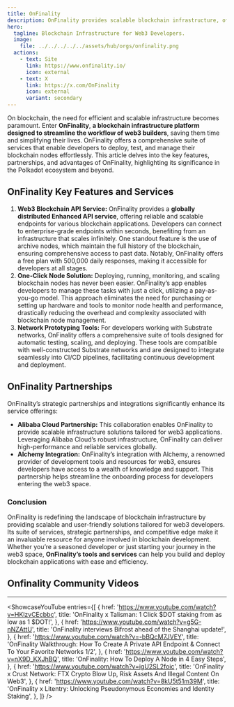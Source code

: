 ```yaml
---
title: OnFinality
description: OnFinality provides scalable blockchain infrastructure, offering API services and one-click node solutions to simplify and accelerate web3 development.
hero:
  tagline: Blockchain Infrastructure for Web3 Developers.
  image: 
    file: ../../../../../assets/hub/orgs/onfinality.png
  actions:
    - text: Site
      link: https://www.onfinality.io/
      icon: external
    - text: X
      link: https://x.com/OnFinality
      icon: external
      variant: secondary
---
```



On blockchain, the need for efficient and scalable infrastructure becomes paramount. Enter **OnFinality**, **a blockchain infrastructure platform designed to streamline the workflow of web3 builders**, saving them time and simplifying their lives. OnFinality offers a comprehensive suite of services that enable developers to deploy, test, and manage their blockchain nodes effortlessly. This article delves into the key features, partnerships, and advantages of OnFinality, highlighting its significance in the Polkadot ecosystem and beyond.

## OnFinality Key Features and Services
1. **Web3 Blockchain API Service:** OnFinality provides a **globally distributed Enhanced API service**, offering reliable and scalable endpoints for various blockchain applications. Developers can connect to enterprise-grade endpoints within seconds, benefiting from an infrastructure that scales infinitely. One standout feature is the use of archive nodes, which maintain the full history of the blockchain, ensuring comprehensive access to past data. Notably, OnFinality offers a free plan with 500,000 daily responses, making it accessible for developers at all stages.
2. **One-Click Node Solution:** Deploying, running, monitoring, and scaling blockchain nodes has never been easier. OnFinality’s app enables developers to manage these tasks with just a click, utilizing a pay-as-you-go model. This approach eliminates the need for purchasing or setting up hardware and tools to monitor node health and performance, drastically reducing the overhead and complexity associated with blockchain node management.
3. **Network Prototyping Tools:** For developers working with Substrate networks, OnFinality offers a comprehensive suite of tools designed for automatic testing, scaling, and deploying. These tools are compatible with well-constructed Substrate networks and are designed to integrate seamlessly into CI/CD pipelines, facilitating continuous development and deployment.

## OnFinality Partnerships
OnFinality’s strategic partnerships and integrations significantly enhance its service offerings:
- **Alibaba Cloud Partnership:** This collaboration enables OnFinality to provide scalable infrastructure solutions tailored for web3 applications. Leveraging Alibaba Cloud’s robust infrastructure, OnFinality can deliver high-performance and reliable services globally.
- **Alchemy Integration:** OnFinality’s integration with Alchemy, a renowned provider of development tools and resources for web3, ensures developers have access to a wealth of knowledge and support. This partnership helps streamline the onboarding process for developers entering the web3 space.

### Conclusion

OnFinality is redefining the landscape of blockchain infrastructure by providing scalable and user-friendly solutions tailored for web3 developers. Its suite of services, strategic partnerships, and competitive edge make it an invaluable resource for anyone involved in blockchain development. Whether you’re a seasoned developer or just starting your journey in the web3 space, **OnFinality’s tools and services** can help you build and deploy blockchain applications with ease and efficiency.


## Onfinality Community Videos
----------------
<ShowcaseYouTube
  entries={[
                           {
      href: 'https://www.youtube.com/watch?v=HKlzvCEcbbc',
      title: 'OnFinality x Talisman: 1 Click $DOT staking from as low as 1 $DOT!',
     },
                         {
      href: 'https://www.youtube.com/watch?v=g5G-nNZAttU',
      title: 'OnFinality interviews Bifrost ahead of the Shanghai update!',
     },
          {
      href: 'https://www.youtube.com/watch?v=-bBQcM7JVEY',
      title: 'OnFinality Walkthrough: How To Create A Private API Endpoint & Connect To Your Favorite Networks 1/2',
     },
               {
      href: 'https://www.youtube.com/watch?v=nX9D_KXJhBQ',
      title: 'OnFinality: How To Deploy A Node in 4 Easy Steps',
     },
                    {
      href: 'https://www.youtube.com/watch?v=igU2SL2foic',
      title: 'OnFinality x Crust Network: FTX Crypto Blow Up, Risk Assets And Illegal Content On Web3',
     },
                         {
      href: 'https://www.youtube.com/watch?v=8kU5t51m39M',
      title: 'OnFinality x Litentry: Unlocking Pseudonymous Economies and Identity Staking',
     },
  ]}
/>